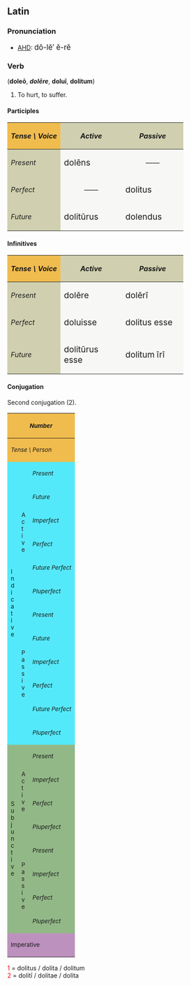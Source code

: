 
<!--
Attention: This page is to be ph34red.

Thank you.
Brought to you by Ph34rness.
-->

==Latin==
===Pronunciation===
*[[AHD]]: <big> d&#335;-l&#277;&prime; &#277;-r&#277; </big>

===Verb===
('''dole&#333;''', <i>'''dol&#275;re'''</i>, '''dolu&#299;''', '''dolitum''')
# To hurt, to suffer.

====Participles====
{| cellpadding="5" border="1"
!style="background:#F1BC4E;"| ''Tense \ Voice''
!style="background:#D0D0B0;"| ''Active''
!style="background:#D0D0B0;"| ''Passive''
|-
!style="background:#D0D0B0;"| ''Present''
|style="background:#F7F7F5;" width=125px| <big> dol&#275;ns
|style="background:#F7F7F5;" align="center" width=125px| &mdash;&mdash;
|-
!style="background:#D0D0B0;"| ''Perfect''
|style="background:#F7F7F5;" align="center"| &mdash;&mdash;
|style="background:#F7F7F5;"| <big> dolitus
|-
!style="background:#D0D0B0;"| ''Future''
|style="background:#F7F7F5;"| <big> dolit&#363;rus
|style="background:#F7F7F5;"| <big> dolendus
|}

====Infinitives====
{| cellpadding="5" border="1"
!style="background:#F1BC4E;"| ''Tense \ Voice''
!style="background:#D0D0B0;"| ''Active''
!style="background:#D0D0B0;"| ''Passive''
|-
!style="background:#D0D0B0;"| ''Present''
|style="background:#F7F7F5;" width=125px| <big> dol&#275;re
|style="background:#F7F7F5;" width=125px| <big> dol&#275;r&#299;
|-
!style="background:#D0D0B0;"| ''Perfect''
|style="background:#F7F7F5;"| <big> doluisse
|style="background:#F7F7F5;"| <big> dolitus esse
|-
!style="background:#D0D0B0;"| ''Future''
|style="background:#F7F7F5;"| <big> dolit&#363;rus esse
|style="background:#F7F7F5;"| <big> dolitum &#299;r&#299;
|}

====Conjugation====
Second conjugation (2).
{| border="1" cellpadding="2"
!style="background:#F1BC4E;" colspan=3| <small>''Number''
!style="background:#F1BC4E;" colspan=3| <small>''Singular''
!style="background:#F1BC4E;" colspan=3| <small>''Plural''
|-
!style="background:#F1BC4E;" colspan=3| <small>''Tense \ Person''
!style="background:#F1BC4E;"| <small>''1.''
!style="background:#F1BC4E;"| <small>''2.''
!style="background:#F1BC4E;"| <small>''3.''
!style="background:#F1BC4E;"| <small>''11.''
!style="background:#F1BC4E;"| <small>''22.''
!style="background:#F1BC4E;"| <small>''33.''
|-
!style="background:#54E9FA;" rowspan=12|<small>I<br>n<br>d<br>i<br>c<br>a<br>t<br>i<br>v<br>e
!style="background:#54E9FA;" rowspan=6|<small>A<br>c<br>t<br>i<br>v<br>e
!style="background:#54E9FA;"|<small>''Present''
|style="background:#FBFCE4;"|dole&#333;
|style="background:#FBFCE4;"|dol&#275;s
|style="background:#FBFCE4;"|dolet
|style="background:#FBFCE4;"|dol&#275;mus
|style="background:#FBFCE4;"|dol&#275;tis
|style="background:#FBFCE4;"|dolent
|-
!style="background:#54E9FA;"| <small>''Future''
|style="background:#FBFCE4;"|dol&#275;b&#333;
|style="background:#FBFCE4;"|dol&#275;bis
|style="background:#FBFCE4;"|dol&#275;bit
|style="background:#FBFCE4;"|dol&#275;bimus
|style="background:#FBFCE4;"|dol&#275;bitis
|style="background:#FBFCE4;"|dol&#275;bunt
|-
!style="background:#54E9FA;"| <small>''Imperfect''
|style="background:#FBFCE4;"|dol&#275;bam
|style="background:#FBFCE4;"|dol&#275;b&#257;s
|style="background:#FBFCE4;"|dol&#275;bat
|style="background:#FBFCE4;"|dol&#275;b&#257;mus
|style="background:#FBFCE4;"|dol&#275;b&#257;tis
|style="background:#FBFCE4;"|dol&#275;bant
|-
!style="background:#54E9FA;"| <small>''Perfect''
|style="background:#FBFCE4;"|dolu&#299;
|style="background:#FBFCE4;"|doluist&#299;
|style="background:#FBFCE4;"|doluit
|style="background:#FBFCE4;"|doluimus
|style="background:#FBFCE4;"|doluistis
|style="background:#FBFCE4;"|dolu&#275;runt
|-
!style="background:#54E9FA;"| <small>''Future Perfect''
|style="background:#FBFCE4;"|doluer&#333;
|style="background:#FBFCE4;"|dolueris
|style="background:#FBFCE4;"|doluerit
|style="background:#FBFCE4;"|doluerimus
|style="background:#FBFCE4;"|dolueritis
|style="background:#FBFCE4;"|doluerint
|-
!style="background:#54E9FA;"| <small>''Pluperfect''
|style="background:#FBFCE4;"|dolueram
|style="background:#FBFCE4;"|doluer&#257;s
|style="background:#FBFCE4;"|doluerat
|style="background:#FBFCE4;"|doluer&#257;mus
|style="background:#FBFCE4;"|doluer&#257;tis
|style="background:#FBFCE4;"|doluerant
|-
!style="background:#54E9FA;" rowspan=6| <small>P<br>a<br>s<br>s<br>i<br>v<br>e
!style="background:#54E9FA;"|<small>''Present''
|style="background:#FBFCE4;"|doleor
|style="background:#FBFCE4;"|dol&#275;ris
|style="background:#FBFCE4;"|dol&#275;tur
|style="background:#FBFCE4;"|dol&#275;mur
|style="background:#FBFCE4;"|dol&#275;min&#299;
|style="background:#FBFCE4;"|dolentur
|-
!style="background:#54E9FA;"|<small>''Future''
|style="background:#FBFCE4;"|dol&#275;bor
|style="background:#FBFCE4;"|dol&#275;beris
|style="background:#FBFCE4;"|dol&#275;bitur
|style="background:#FBFCE4;"|dol&#275;bimur
|style="background:#FBFCE4;"|dol&#275;bimin&#299;
|style="background:#FBFCE4;"|dol&#275;buntur
|-
!style="background:#54E9FA;"|<small>''Imperfect''
|style="background:#FBFCE4;"|dol&#275;bar
|style="background:#FBFCE4;"|dol&#275;b&#257;ris
|style="background:#FBFCE4;"|dol&#275;b&#257;tur
|style="background:#FBFCE4;"|dol&#275;b&#257;mur
|style="background:#FBFCE4;"|dol&#275;b&#257;min&#299;
|style="background:#FBFCE4;"|dol&#275;bantur
|-
!style="background:#54E9FA;"|<small>''Perfect''
|style="background:#FBFCE4;"|dolitus<font color="red"><sup>1</sup></font><br>sum
|style="background:#FBFCE4;"|dolitus<font color="red"><sup>1</sup></font><br>es
|style="background:#FBFCE4;"|dolitus<font color="red"><sup>1</sup></font><br>est
|style="background:#FBFCE4;"|dolit&#299; <font color="red"><sup>2</sup></font><br>sumus
|style="background:#FBFCE4;"|dolit&#299; <font color="red"><sup>2</sup></font><br>estis
|style="background:#FBFCE4;"|dolit&#299; <font color="red"><sup>2</sup></font><br>sunt
|-
!style="background:#54E9FA;"|<small>''Future Perfect''
|style="background:#FBFCE4;"|dolitus<font color="red"><sup>1</sup></font><br>er&#333;
|style="background:#FBFCE4;"|dolitus<font color="red"><sup>1</sup></font><br>eris
|style="background:#FBFCE4;"|dolitus<font color="red"><sup>1</sup></font><br>erit
|style="background:#FBFCE4;"|dolit&#299; <font color="red"><sup>2</sup></font><br>erimus
|style="background:#FBFCE4;"|dolit&#299; <font color="red"><sup>2</sup></font><br>eritis
|style="background:#FBFCE4;"|dolit&#299; <font color="red"><sup>2</sup></font><br>erunt
|-
!style="background:#54E9FA;"|<small>''Pluperfect''
|style="background:#FBFCE4;"|dolitus<font color="red"><sup>1</sup></font><br>eram
|style="background:#FBFCE4;"|dolitus<font color="red"><sup>1</sup></font><br>er&#257;s
|style="background:#FBFCE4;"|dolitus<font color="red"><sup>1</sup></font><br>erat
|style="background:#FBFCE4;"|dolit&#299; <font color="red"><sup>2</sup></font><br>er&#257;mus
|style="background:#FBFCE4;"|dolit&#299; <font color="red"><sup>2</sup></font><br>er&#257;tis
|style="background:#FBFCE4;"|dolit&#299; <font color="red"><sup>2</sup></font><br>erant
|-
!style="background:#92B887;" rowspan=8|<small>S<br>u<br>b<br>j<br>u<br>n<br>c<br>t<br>i<br>v<br>e
!style="background:#92B887;" rowspan=4|<small>A<br>c<br>t<br>i<br>v<br>e
!style="background:#92B887;"|<small>''Present''
|style="background:#E7FEE9;"| doleam
|style="background:#E7FEE9;"| dole&#257;s
|style="background:#E7FEE9;"| doleat
|style="background:#E7FEE9;"| dole&#257;mus
|style="background:#E7FEE9;"| dole&#257;tis
|style="background:#E7FEE9;"| doleant
|-
!style="background:#92B887;"|<small>''Imperfect''
|style="background:#E7FEE9;"| dol&#275;rem
|style="background:#E7FEE9;"| dol&#275;r&#275;s
|style="background:#E7FEE9;"| dol&#275;ret
|style="background:#E7FEE9;"| dol&#275;r&#275;mus
|style="background:#E7FEE9;"| dol&#275;r&#275;tis
|style="background:#E7FEE9;"| dol&#275;rent
|-
!style="background:#92B887;"|<small>''Perfect''
|style="background:#E7FEE9;"| doluerim
|style="background:#E7FEE9;"| doluer&#299;s
|style="background:#E7FEE9;"| doluerit
|style="background:#E7FEE9;"| doluer&#299;mus
|style="background:#E7FEE9;"| doluer&#299;tis
|style="background:#E7FEE9;"| doluerint
|-
!style="background:#92B887;"|<small>''Pluperfect''
|style="background:#E7FEE9;"| doluissem
|style="background:#E7FEE9;"| doluiss&#275;s
|style="background:#E7FEE9;"| doluisset
|style="background:#E7FEE9;"| doluiss&#275;mus
|style="background:#E7FEE9;"| doluiss&#275;tis
|style="background:#E7FEE9;"| doluissent
|-
!style="background:#92B887;" rowspan=4|<small>P<br>a<br>s<br>s<br>i<br>v<br>e
!style="background:#92B887;"|<small>''Present''
|style="background:#E7FEE9;"| dolear
|style="background:#E7FEE9;"| dole&#257;ris
|style="background:#E7FEE9;"| dole&#257;tur
|style="background:#E7FEE9;"| dole&#257;mur
|style="background:#E7FEE9;"| dole&#257;min&#299;
|style="background:#E7FEE9;"| doleantur
|-
!style="background:#92B887;"|<small>''Imperfect''
|style="background:#E7FEE9;"| dol&#275;rer
|style="background:#E7FEE9;"| dol&#275;r&#275;ris
|style="background:#E7FEE9;"| dol&#275;r&#275;tur
|style="background:#E7FEE9;"| dol&#275;r&#275;mur
|style="background:#E7FEE9;"| dol&#275;r&#275;min&#299;
|style="background:#E7FEE9;"| dol&#275;rentur
|-
!style="background:#92B887;"|<small>''Perfect''
|style="background:#E7FEE9;"|dolitus<font color="red"><sup>1</sup></font><br>sim
|style="background:#E7FEE9;"|dolitus<font color="red"><sup>1</sup></font><br>s&#299;s
|style="background:#E7FEE9;"|dolitus<font color="red"><sup>1</sup></font><br>sit
|style="background:#E7FEE9;"|dolit&#299; <font color="red"><sup>2</sup></font><br>s&#299;mus
|style="background:#E7FEE9;"|dolit&#299; <font color="red"><sup>2</sup></font><br>s&#299;tis
|style="background:#E7FEE9;"|dolit&#299; <font color="red"><sup>2</sup></font><br>sint
|-
!style="background:#92B887;"|<small>''Pluperfect''
|style="background:#E7FEE9;"|dolitus<font color="red"><sup>1</sup></font><br>essem
|style="background:#E7FEE9;"|dolitus<font color="red"><sup>1</sup></font><br>ess&#275;s
|style="background:#E7FEE9;"|dolitus<font color="red"><sup>1</sup></font><br>esset
|style="background:#E7FEE9;"|dolit&#299; <font color="red"><sup>2</sup></font><br>ess&#275;mus
|style="background:#E7FEE9;"|dolit&#299; <font color="red"><sup>2</sup></font><br>ess&#275;tis
|style="background:#E7FEE9;"|dolit&#299; <font color="red"><sup>2</sup></font><br>essent
|-
!style="background:#BD91BD;" colspan=3| <small>Imperative
|style="background:#FCF2E9;" align="center"|&mdash;&mdash;
|style="background:#FCF2E9;"| dol&#275;
|style="background:#FCF2E9;" align="center"|&mdash;&mdash;
|style="background:#FCF2E9;" align="center"|&mdash;&mdash;
|style="background:#FCF2E9;"| dol&#275;te
|style="background:#FCF2E9;" align="center"|&mdash;&mdash;
|}
<font color="red"> 1 </font> = dolitus / dolita / dolitum <br>
<font color="red"> 2 </font> = dolit&#299; / dolitae / dolita <br>